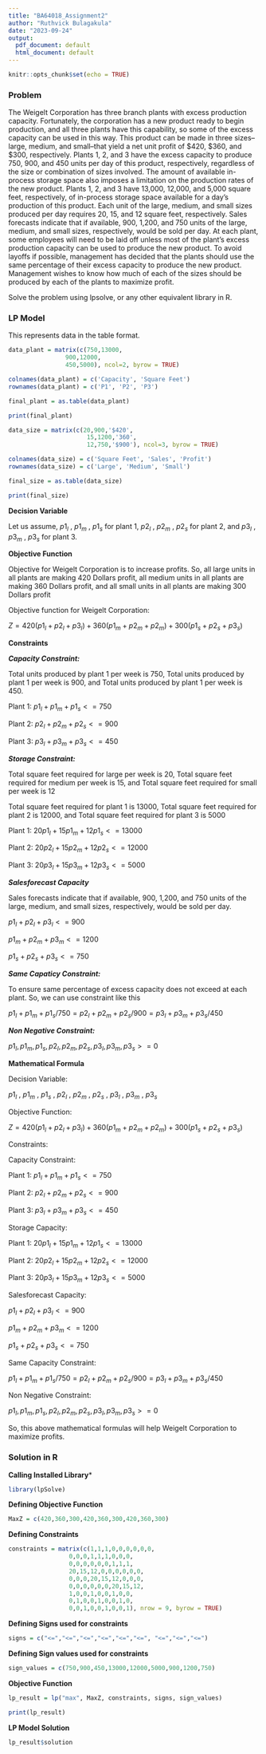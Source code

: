 ```yaml
---
title: "BA64018_Assignment2"
author: "Ruthvick Bulagakula"
date: "2023-09-24"
output:
  pdf_document: default
  html_document: default
---
```


```r
knitr::opts_chunk$set(echo = TRUE)
```

### Problem 

The Weigelt Corporation has three branch plants with excess production capacity.
Fortunately, the corporation has a new product ready to begin production, and all three
plants have this capability, so some of the excess capacity can be used in this way. This
product can be made in three sizes--large, medium, and small--that yield a net unit profit
of $420, $360, and $300, respectively. Plants 1, 2, and 3 have the excess capacity to
produce 750, 900, and 450 units per day of this product, respectively, regardless of the
size or combination of sizes involved.
The amount of available in-process storage space also imposes a limitation on the
production rates of the new product. Plants 1, 2, and 3 have 13,000, 12,000, and 5,000
square feet, respectively, of in-process storage space available for a day's production of
this product. Each unit of the large, medium, and small sizes produced per day requires
20, 15, and 12 square feet, respectively.
Sales forecasts indicate that if available, 900, 1,200, and 750 units of the large,
medium, and small sizes, respectively, would be sold per day.
At each plant, some employees will need to be laid off unless most of the plant’s
excess production capacity can be used to produce the new product. To avoid layoffs if
possible, management has decided that the plants should use the same percentage of their
excess capacity to produce the new product.
Management wishes to know how much of each of the sizes should be produced
by each of the plants to maximize profit.

Solve the problem using lpsolve, or any other equivalent library in R.


### LP Model 

This represents data in the table format.

```r
data_plant = matrix(c(750,13000,
                900,12000,
                450,5000), ncol=2, byrow = TRUE)

colnames(data_plant) = c('Capacity', 'Square Feet')
rownames(data_plant) = c('P1', 'P2', 'P3')

final_plant = as.table(data_plant)

print(final_plant)

data_size = matrix(c(20,900,'$420',
                      15,1200,'360',
                      12,750,'$900'), ncol=3, byrow = TRUE)

colnames(data_size) = c('Square Feet', 'Sales', 'Profit')
rownames(data_size) = c('Large', 'Medium', 'Small')

final_size = as.table(data_size)

print(final_size)

```

**Decision Variable**

Let us assume, $p1_l$ , $p1_m$ , $p1_s$ for plant 1, $p2_l$ , $p2_m$ , $p2_s$ for plant 2, and $p3_l$ , $p3_m$ , $p3_s$ for plant 3.

**Objective Function**

Objective for Weigelt Corporation is to increase profits. So, all large units in all plants are making $420$ Dollars profit, all medium units in all plants are making $360$ Dollars profit, and all small units in all plants are making $300$ Dollars profit

Objective function for Weigelt Corporation: 

$Z = 420(p1_l+p2_l+p3_l)+ 360(p1_m+p2_m+p2_m)+ 300(p1_s+p2_s+p3_s)$

**Constraints**

***Capacity Constraint:***

Total units produced by plant 1 per week is $750$, Total units produced by plant 1 per week is $900$, and Total units produced by plant 1 per week is $450$.

Plant 1: $p1_l + p1_m + p1_s <= 750$

Plant 2: $p2_l + p2_m + p2_s <= 900$

Plant 3: $p3_l + p3_m + p3_s <= 450$

***Storage Constraint:***

Total square feet required for large per week is $20$, Total square feet required for medium per week is $15$, and Total square feet required for small per week is $12$

Total square feet required for plant 1 is $13000$, Total square feet required for plant 2 is $12000$, and Total square feet required for plant 3 is $5000$

Plant 1: $20p1_l + 15p1_m + 12p1_s <= 13000$

Plant 2: $20p2_l + 15p2_m + 12p2_s <= 12000$

Plant 3: $20p3_l + 15p3_m + 12p3_s <= 5000$

***Salesforecast Capacity***

Sales forecasts indicate that if available, 900, 1,200, and 750 units of the large,
medium, and small sizes, respectively, would be sold per day.

$p1_l + p2_l + p3_l <= 900$

$p1_m + p2_m + p3_m <= 1200$

$p1_s + p2_s + p3_s <= 750$

***Same Capaticy Constraint:***

To ensure same percentage of excess capacity does not exceed at each plant. So, we can use constraint like this 

$p1_l + p1_m + p1_s/750 = p2_l + p2_m + p2_s/900 = p3_l + p3_m + p3_s/450$

***Non Negative Constraint:***

$p1_l , p1_m , p1_s , p2_l , p2_m , p2_s , p3_l , p3_m , p3_s >= 0$

**Mathematical Formula**

Decision Variable: 

$p1_l$ , $p1_m$ , $p1_s$ , $p2_l$ , $p2_m$ , $p2_s$ , $p3_l$ , $p3_m$ , $p3_s$ 

Objective Function: 

$Z = 420(p1_l+p2_l+p3_l)+ 360(p1_m+p2_m+p2_m)+ 300(p1_s+p2_s+p3_s)$

Constraints:

Capacity Constraint: 

Plant 1: $p1_l + p1_m + p1_s <= 750$

Plant 2: $p2_l + p2_m + p2_s <= 900$

Plant 3: $p3_l + p3_m + p3_s <= 450$

Storage Capacity: 

Plant 1: $20p1_l + 15p1_m + 12p1_s <= 13000$

Plant 2: $20p2_l + 15p2_m + 12p2_s <= 12000$

Plant 3: $20p3_l + 15p3_m + 12p3_s <= 5000$

Salesforecast Capacity:

$p1_l + p2_l + p3_l <= 900$

$p1_m + p2_m + p3_m <= 1200$

$p1_s + p2_s + p3_s <= 750$

Same Capacity Constraint:

$p1_l + p1_m + p1_s/750 = p2_l + p2_m + p2_s/900 = p3_l + p3_m + p3_s/450$

Non Negative Constraint: 

$p1_l , p1_m , p1_s , p2_l , p2_m , p2_s , p3_l , p3_m , p3_s >= 0$

So, this above mathematical formulas will help Weigelt Corporation to maximize profits.


### Solution in R

**Calling Installed Library***
```r

library(lpSolve)

```
**Defining Objective Function**

```r

MaxZ = c(420,360,300,420,360,300,420,360,300)

```
**Defining Constraints**

```r

constraints = matrix(c(1,1,1,0,0,0,0,0,0,
                 0,0,0,1,1,1,0,0,0,
                 0,0,0,0,0,0,1,1,1,
                 20,15,12,0,0,0,0,0,0,
                 0,0,0,20,15,12,0,0,0,
                 0,0,0,0,0,0,20,15,12,
                 1,0,0,1,0,0,1,0,0,
                 0,1,0,0,1,0,0,1,0,
                 0,0,1,0,0,1,0,0,1), nrow = 9, byrow = TRUE)

```
**Defining Signs used for constraints**
```r

signs = c("<=","<=","<=","<=","<=","<=", "<=","<=","<=")

```
**Defining Sign values used for constraints**

```r

sign_values = c(750,900,450,13000,12000,5000,900,1200,750)

```

**Objective Function**

```r

lp_result = lp("max", MaxZ, constraints, signs, sign_values)

print(lp_result)

```
**LP Model Solution**

```r

lp_result$solution

```

